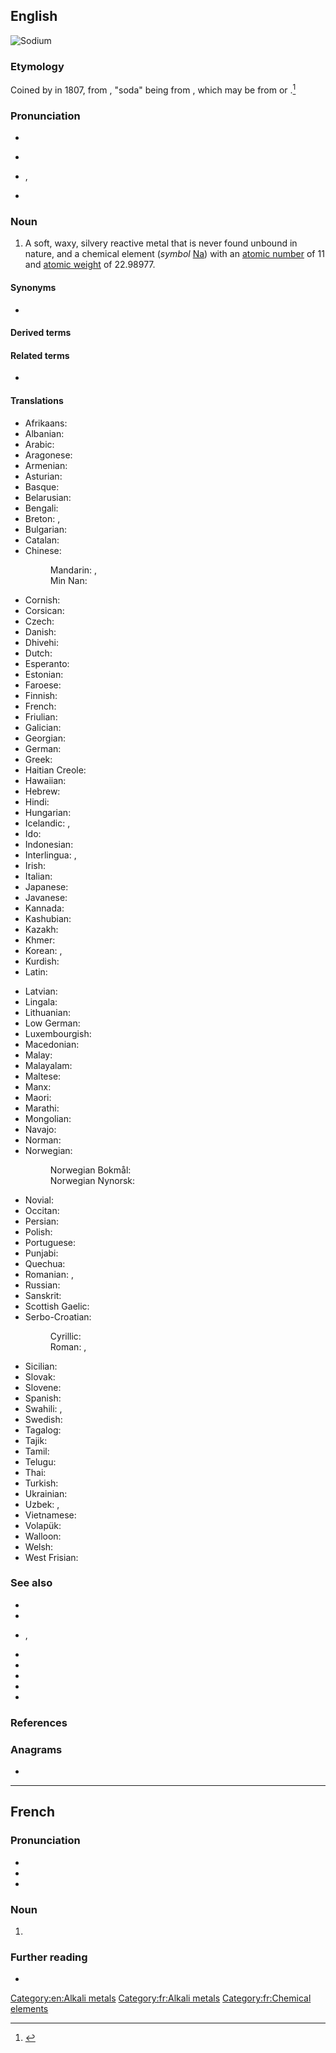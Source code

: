 ==English==
[[Image:Nametal.JPG.jpg|thumb|right|Sodium]]
{{elements|Na|neon|Ne|magnesium|Mg}}

===Etymology===
Coined by {{w|Humphry Davy}} in 1807, from {{suffix|en|soda|-ium}}, "soda" being from {{etyl|it|en}} {{m|it|soda}}, which may be from {{der|en|ar|سُوَّاد|tr=suwwād|gloss=[[saltwort]]}} or {{der|en|ar|سُوَيْدَاء|tr=suwaydāʾ|gloss={{w|Suaeda}}}}.<ref>{{R:Oxford Dictionaries Online}}</ref>

===Pronunciation===
* {{audio|En-us-sodium.ogg|audio (US)|lang=en}}
* {{a|RP}} {{IPA|/ˈsəʊdɪəm/|lang=en}}
* {{a|US}} {{enPR|sōʹdē-əm}}, {{IPA|/ˈsoʊdi.əm/|lang=en}}
* {{rhymes|əʊdiəm|lang=en}}

===Noun===
{{en-noun|-|s}}
{{wikipedia}}

# {{senseid|en|Q658}}A soft, waxy, silvery reactive metal that is never found unbound in nature, and a chemical element (''symbol'' [[Na]]) with an [[atomic number]] of 11 and [[atomic weight]] of 22.98977.

====Synonyms====
* {{l|en|natrium}} {{qualifier|rare}}

====Derived terms====
{{col4-u|en
|disodium
|hydrogen sodium arsenate
|monosodium
|Pentothal sodium
|sodian
|sodic
|sodio-
|sodium-23
|sodium aluminium fluoride
|sodium aluminum fluoride
|sodium amalgam
|sodium Amytal
|sodium antimonate
|sodium arsenate
|sodium arsenide
|sodium aurate
|sodium benzoate
|sodium bicarbonate
|sodium bisulfite
|sodium bisulphite
|sodium borohydride
|sodium bromate
|sodium bromide
|sodium carbide
|sodium carbonate
|sodium carbonate peroxyhydrate
|sodium chlorate
|sodium chloride
|sodium chlorite
|sodium chromate
|sodium-cooled
|sodium dithiophosphate
|sodium monofluorophosphate
|sodium fluoride
|sodium hexafluoroantimonate
|sodium hexametaphosphate
|sodium hydride
|sodium hydrogen carbonate
|sodium hydrogen sulfite
|sodium hydrogen sulphite
|sodium hydroxide
|sodium iodide
|sodium lamp
|sodium manganate
|sodium metaphosphate
|sodium nitrate
|sodium orthophosphate
|sodium oxide
|sodium Pentothal
|sodium perborate
|sodium peroxide
|sodium perxenate
|sodium phosphate
|sodium phosphomolybdate
|sodium plumbate
|sodium polysulfide
|sodium polysulphide
|sodium pump
|sodium pyrophosphate
|sodium selenide
|sodium selenite
|sodium soap
|sodium stannate
|sodium sulfate
|sodium sulphate
|sodium sulfide
|sodium sulphide
|sodium terbium borate
|sodium tetraborate decahydrate
|sodium tetraborate pentahydrate
|sodium thiosulfate
|sodium thiosulphate
|sodium trimetaphosphate
|sodium tripolyphosphate
|sodium tungstate
|sodium vapor lamp
|sodium vapour lamp
|sodium zircofluoride
|stannide of sodium
|telluret of sodium
|trisodium
}}

====Related terms====
* {{l|en|soda}}<!--terms derived from "soda", such as "baking soda", belong on the page for "soda"-->

====Translations====
{{trans-top|id=Q658|reactive metal}}
* Afrikaans: {{t+|af|natrium}}
* Albanian: {{t+|sq|natrium}}
* Arabic: {{t|ar|صُودْيُوم|m|tr=ṣodyum}}
* Aragonese: {{t|an|sodio|m}}
* Armenian: {{t+|hy|նատրիում}}
* Asturian: {{t+|ast|sodiu|m}}
* Basque: {{t|eu|sodioa}}
* Belarusian: {{t|be|на́трый|m}}
* Bengali: {{t|bn|লবণক|sc=Beng|tr=labanak}}
* Breton: {{t|br|natriom|m}}, {{t+|br|sodiom|m}}
* Bulgarian: {{t+|bg|на́трий|m}}
* Catalan: {{t+|ca|sodi|m}}
* Chinese:
*: Mandarin: {{t+|cmn|鈉|sc=Hani}}, {{t+|cmn|钠|tr=nà|sc=Hani}}
*: Min Nan: {{t|nan|na}}
* Cornish: {{t|kw|sodyum}}
* Corsican: {{t|co|sodiu}}
* Czech: {{t+|cs|sodík|m}}
* Danish: {{t+|da|natrium|n}}
* Dhivehi: {{t|dv|ސޯޑިއަމް}}
* Dutch: {{t+|nl|natrium|n}}
* Esperanto: {{t+|eo|natrio}}
* Estonian: {{t+|et|naatrium}}
* Faroese: {{t|fo|natrium|n}}
* Finnish: {{t+|fi|natrium}}
* French: {{t+|fr|sodium|m}}
* Friulian: {{t|fur|sodi}}
* Galician: {{t+|gl|sodio|m}}
* Georgian: {{t|ka|ნატრიუმი}}
* German: {{t+|de|Natrium|n}}
* Greek: {{t+|el|νάτριο|n}}
* Haitian Creole: {{t|ht|sodyòm}}
* Hawaiian: {{t|haw|sodiuma}}
* Hebrew: {{t+|he|נתרן|tr=natran}}
* Hindi: {{t|hi|क्षारातु|tr=kshaaraatu}}
* Hungarian: {{t+|hu|nátrium}}
* Icelandic: {{t+|is|natrín|n}}, {{t|is|natríum|n}}
* Ido: {{t+|io|natro}}
* Indonesian: {{t+|id|natrium}}
* Interlingua: {{t|ia|sodium}}, {{t|ia|natrium}}
* Irish: {{t+|ga|sóidiam}}
* Italian: {{t+|it|sodio|m}}
* Japanese: {{t+|ja|ナトリウム|tr=natoriumu}}
* Javanese: {{t|jv|natrium}}
* Kannada: {{t|kn|ಸೋಡಿಯಮ್|sc=Knda}}
* Kashubian: {{t|csb|natrijô|m}}
* Kazakh: {{t+|kk|натрий|sc=Cyrl}}
* Khmer: {{t|km|សូឌីយ៉ូម|tr=soodiiyoom|sc=Khmr}}
* Korean: {{t+|ko|나트륨}}, {{t|ko|소듐}}
* Kurdish: {{t|ku|natrîyûm}}
* Latin: {{t+|la|natrium}}
{{trans-mid}}
* Latvian: {{t+|lv|nātrijs}}
* Lingala: {{t|ln|sodu|c9a|c10a}}
* Lithuanian: {{t+|lt|natris}}
* Low German: {{t|nds|natrium}}
* Luxembourgish: {{t|lb|Natrium}}
* Macedonian: {{t|mk|натриум|m}}
* Malay: {{t|ms|natrium}}
* Malayalam: {{t|ml|സോഡിയം|sc=Mlym}}
* Maltese: {{t|mt|sodju}}
* Manx: {{t|gv|sodjum}}
* Maori: {{t|mi|konutai}}
* Marathi: {{t|mr|सोडियम|sc=Deva|tr=sōḍiyam}}
* Mongolian: {{t+|mn|натри|sc=Cyrl}}
* Navajo: {{t|nv|soodin}}
* Norman: {{t|nrf|sôdgium}}
* Norwegian:
*: Norwegian Bokmål: {{t+|nb|natrium|n}}
*: Norwegian Nynorsk: {{t+|nn|natrium|n}}
* Novial: {{t|nov|natrium}}
* Occitan: {{t+|oc|sòdi|m}}
* Persian: {{t+|fa|سدیم|tr=sodiyom}}
* Polish: {{t+|pl|sód|m}}
* Portuguese: {{t+|pt|sódio|m}}
* Punjabi: {{t+|pa|ਸੋਡੀਅਮ|sc=Guru}}
* Quechua: {{t|qu|natriyu}}
* Romanian: {{t+|ro|sodiu|n}}, {{t+|ro|natriu|n}}
* Russian: {{t+|ru|на́трий|m}}
* Sanskrit: {{t+|sa|विक्षार|tr=vikshaar}}
* Scottish Gaelic: {{t|gd|sòidiam}}
* Serbo-Croatian:
*: Cyrillic: {{t|sh|натријум|m|sc=Cyrl}}
*: Roman: {{t|sh|natrijum|m}}, {{t+|sh|natrij|m}} {{qualifier|Croatia}}
* Sicilian: {{t+|scn|sodiu}}
* Slovak: {{t+|sk|sodík|m}}
* Slovene: {{t+|sl|natrij}}
* Spanish: {{t+|es|sodio|m}}
* Swahili: {{t|sw|natiri}}, {{t|sw|sodiamu}}
* Swedish: {{t+|sv|natrium|n}}
* Tagalog: {{t|tl|sodyo}}
* Tajik: {{t+|tg|натрий|sc=Cyrl}}
* Tamil: {{t|ta|உவர்மம்}}
* Telugu: {{t+|te|సోడియమ్}}
* Thai: {{t+|th|โซเดียม}}
* Turkish: {{t+|tr|sodyum}}
* Ukrainian: {{t|uk|на́трiй|m}}
* Uzbek: {{t+|uz|natriy}}, {{t+|uz|натрий|tr=natriy|sc=Cyrl}}
* Vietnamese: {{t|vi|natri}}
* Volapük: {{t+|vo|natrin}}
* Walloon: {{t+|wa|sodiom}}
* Welsh: {{t+|cy|sodiwm}}
* West Frisian: {{t+|fy|natrium|n}}
{{trans-bottom}}

===See also===
* {{l|en|amphibole}}
* {{l|en|borax}}
* {{l|en|Chile saltpeter}}, {{l|en|Chile saltpetre}}
* {{l|en|cryolite}}
* {{l|en|halite}}
* {{l|en|natron}}
* {{l|en|salt}}
* {{l|en|zeolite}}

===References===
<references/>

===Anagrams===
* {{anagrams|en|a=dimosu|modius|odiums}}

[[Category:en:Alkali metals]]

----

==French==
{{wikipedia|lang=fr}}

===Pronunciation===
* {{fr-IPA}}
* {{audio|Fr-Paris--sodium.ogg|Audio (Paris)|lang=fr}}
* {{audio|Fr-sodium.ogg|Audio|lang=fr}}

===Noun===
{{fr-noun|m|-}}

# {{l|en|sodium}}

===Further reading===
* {{R:TLFi}}

[[Category:fr:Alkali metals]]
[[Category:fr:Chemical elements]]